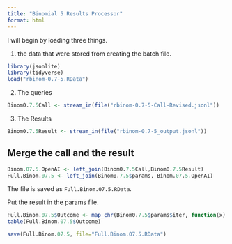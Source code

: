 ```yaml
---
title: "Binomial 5 Results Processor"
format: html
---
```


I will begin by loading three things.  

1. the data that were stored from creating the batch file.

```r
library(jsonlite)
library(tidyverse)
load("rbinom-0.7-5.RData")
```

2. The queries

```r
Binom0.7.5Call <- stream_in(file("rbinom-0.7-5-Call-Revised.jsonl"))
```

3. The Results

```r
Binom0.7.5Result <- stream_in(file("rbinom-0.7-5_output.jsonl"))
```

## Merge the call and the result

```r
Binom.07.5.OpenAI <- left_join(Binom0.7.5Call,Binom0.7.5Result)
Full.Binom.07.5 <- left_join(Binom0.7.5$params, Binom.07.5.OpenAI)
```

The file is saved as `Full.Binom.07.5.RData`.

Put the result in the params file.

```r
Full.Binom.07.5$Outcome <- map_chr(Binom0.7.5$params$iter, function(x) { unlist(Binom0.7.5Result$response$body$choices[[x]][[2]][2]) })
table(Full.Binom.07.5$Outcome)
```

```r
save(Full.Binom.07.5, file="Full.Binom.07.5.RData")
```

